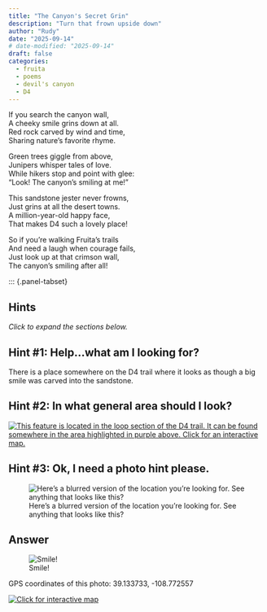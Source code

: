```yaml
---
title: "The Canyon's Secret Grin"
description: "Turn that frown upside down"
author: "Rudy"
date: "2025-09-14"
# date-modified: "2025-09-14"
draft: false
categories:
  - fruita
  - poems
  - devil's canyon
  - D4
---
```


If you search the canyon wall,  
A cheeky smile grins down at all.  
Red rock carved by wind and time,  
Sharing nature's favorite rhyme.

Green trees giggle from above,  
Junipers whisper tales of love.  
While hikers stop and point with glee:  
"Look! The canyon's smiling at me!"

This sandstone jester never frowns,  
Just grins at all the desert towns.  
A million-year-old happy face,  
That makes D4 such a lovely place!

So if you're walking Fruita's trails  
And need a laugh when courage fails,  
Just look up at that crimson wall,   
The canyon's smiling after all!  



::: {.panel-tabset}

## Hints
*Click to expand the sections below.*  

::: {.callout-tip collapse="true"}
## Hint #1: Help...what am I looking for?

There is a place somewhere on the D4 trail where it looks as though a big smile was carved into the sandstone.
:::

::: {.callout-tip collapse="true"}
## Hint #2: In what general area should I look?

[![This feature is located in the loop section of the D4 trail. It can be found somewhere in the area highlighted in purple above. Click for an interactive map.](images/d4_grin_map_hint.png)](https://www.openstreetmap.org/directions?engine=fossgis_osrm_foot&route=39.134421%2C-108.77071%3B39.134654%2C-108.770828#map=19/39.134194/-108.771829&layers=P)

:::

::: {.callout-tip collapse="true"}
## Hint #3: Ok, I need a photo hint please.

![Here's a blurred version of the location you're looking for. See anything that looks like this?](images/d4_grin_answer.jpg){.img-blur3}

:::

## Answer

::: {.callout-tip appearance="minimal" collapse="false"}
![Smile!](images/d4_grin_answer_annotated.jpg)

GPS coordinates of this photo: 39.133733, -108.772557  

[![Click for interactive map](images/d4_grin_map.png)](https://www.openstreetmap.org/?mlat=39.133733&mlon=-108.772557&zoom=19)

:::
